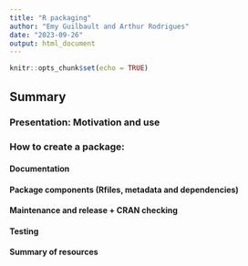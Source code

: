 ```yaml
---
title: "R packaging"
author: "Emy Guilbault and Arthur Rodrigues"
date: "2023-09-26"
output: html_document
---
```


```r
knitr::opts_chunk$set(echo = TRUE)
```

## Summary

### Presentation: Motivation and use
 
### How to create a package:  
 
#### Documentation  
 
#### Package components (Rfiles, metadata and dependencies)  
#### Maintenance and release + CRAN checking  
#### Testing  
#### Summary of resources
